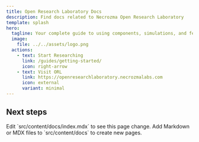```yaml
---
title: Open Research Laboratory Docs
description: Find docs related to Necrozma Open Research Laboratory
template: splash
hero:
  tagline: Your complete guide to using components, simulations, and features in the Necrozma Open Research Laboratory.
  image:
    file: ../../assets/logo.png
  actions:
    - text: Start Researching
      link: /guides/getting-started/
      icon: right-arrow
    - text: Visit ORL
      link: https://openresearchlaboratory.necrozmalabs.com
      icon: external
      variant: minimal
---
```



## Next steps

<CardGrid stagger>
	<Card title="Create your Experiment" icon="pencil" >
		Edit `src/content/docs/index.mdx` to see this page change.
	</Card>
	<Card title="Add new workflow" icon="add-document">
		Add Markdown or MDX files to `src/content/docs` to create new pages.
	</Card>
</CardGrid>
